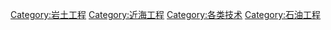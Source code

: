 {{Commonscat|Drilling technology}}

[[Category:岩土工程|Category:岩土工程]]
[[Category:近海工程|Category:近海工程]]
[[Category:各类技术|Category:各类技术]]
[[Category:石油工程|Category:石油工程]]